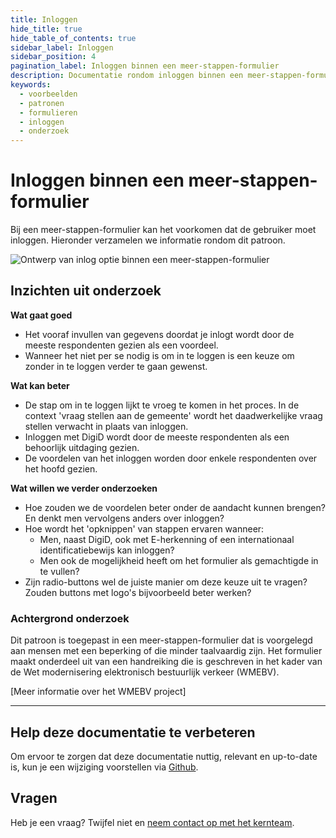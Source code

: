 ```yaml
---
title: Inloggen
hide_title: true
hide_table_of_contents: true
sidebar_label: Inloggen
sidebar_position: 4
pagination_label: Inloggen binnen een meer-stappen-formulier
description: Documentatie rondom inloggen binnen een meer-stappen-formulier
keywords:
  - voorbeelden
  - patronen
  - formulieren
  - inloggen
  - onderzoek
---
```



# Inloggen binnen een meer-stappen-formulier

Bij een meer-stappen-formulier kan het voorkomen dat de gebruiker moet inloggen. Hieronder verzamelen we informatie rondom dit patroon.

![Ontwerp van inlog optie binnen een meer-stappen-formulier](https://raw.githubusercontent.com/nl-design-system/documentatie/assets/voorbeeld_formulier_inloggen.png)

## Inzichten uit onderzoek

**Wat gaat goed**

- Het vooraf invullen van gegevens doordat je inlogt wordt door de meeste respondenten gezien als een voordeel.
- Wanneer het niet per se nodig is om in te loggen is een keuze om zonder in te loggen verder te gaan gewenst.

**Wat kan beter**

- De stap om in te loggen lijkt te vroeg te komen in het proces. In de context 'vraag stellen aan de gemeente' wordt het daadwerkelijke vraag stellen verwacht in plaats van inloggen.
- Inloggen met DigiD wordt door de meeste respondenten als een behoorlijk uitdaging gezien.
- De voordelen van het inloggen worden door enkele respondenten over het hoofd gezien.

**Wat willen we verder onderzoeken**

- Hoe zouden we de voordelen beter onder de aandacht kunnen brengen? En denkt men vervolgens anders over inloggen?
- Hoe wordt het 'opknippen' van stappen ervaren wanneer:
  - Men, naast DigiD, ook met E-herkenning of een internationaal identificatiebewijs kan inloggen?
  - Men ook de mogelijkheid heeft om het formulier als gemachtigde in te vullen?
- Zijn radio-buttons wel de juiste manier om deze keuze uit te vragen? Zouden buttons met logo's bijvoorbeeld beter werken?

<VideoPlayer videoId="MuRlsYohoYE" />

### Achtergrond onderzoek

Dit patroon is toegepast in een meer-stappen-formulier dat is voorgelegd aan mensen met een beperking of die minder taalvaardig zijn. Het formulier maakt onderdeel uit van een handreiking die is geschreven in het kader van de Wet modernisering elektronisch bestuurlijk verkeer (WMEBV).

[Meer informatie over het WMEBV project]

---

## Help deze documentatie te verbeteren

Om ervoor te zorgen dat deze documentatie nuttig, relevant en up-to-date is, kun je een wijziging voorstellen via [Github](https://github.com/nl-design-system/documentatie).

## Vragen

Heb je een vraag? Twijfel niet en [neem contact op met het kernteam](../../project/kernteam.mdx).
